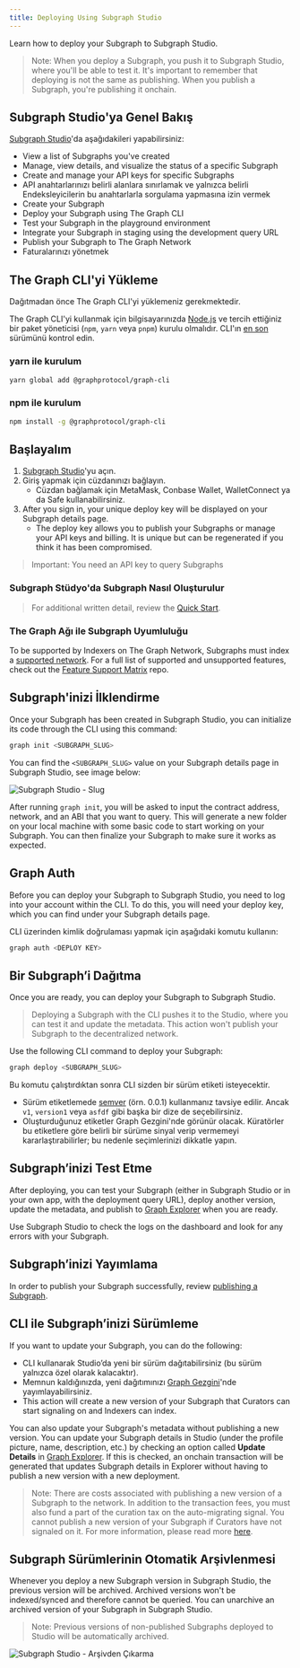 ```yaml
---
title: Deploying Using Subgraph Studio
---
```


Learn how to deploy your Subgraph to Subgraph Studio.

> Note: When you deploy a Subgraph, you push it to Subgraph Studio, where you'll be able to test it. It's important to remember that deploying is not the same as publishing. When you publish a Subgraph, you're publishing it onchain.

## Subgraph Studio'ya Genel Bakış

[Subgraph Studio](https://thegraph.com/studio/)'da aşağıdakileri yapabilirsiniz:

- View a list of Subgraphs you've created
- Manage, view details, and visualize the status of a specific Subgraph
- Create and manage your API keys for specific Subgraphs
- API anahtarlarınızı belirli alanlara sınırlamak ve yalnızca belirli Endeksleyicilerin bu anahtarlarla sorgulama yapmasına izin vermek
- Create your Subgraph
- Deploy your Subgraph using The Graph CLI
- Test your Subgraph in the playground environment
- Integrate your Subgraph in staging using the development query URL
- Publish your Subgraph to The Graph Network
- Faturalarınızı yönetmek

## The Graph CLI'yi Yükleme

Dağıtmadan önce The Graph CLI'yi yüklemeniz gerekmektedir.

The Graph CLI'yi kullanmak için bilgisayarınızda [Node.js](https://nodejs.org/) ve tercih ettiğiniz bir paket yöneticisi (`npm`, `yarn` veya `pnpm`) kurulu olmalıdır. CLI'ın [en son](https://github.com/graphprotocol/graph-tooling/releases?q=%40graphprotocol%2Fgraph-cli&expanded=true) sürümünü kontrol edin.

### yarn ile kurulum

```bash
yarn global add @graphprotocol/graph-cli
```

### npm ile kurulum

```bash
npm install -g @graphprotocol/graph-cli
```

## Başlayalım

1. [Subgraph Studio](https://thegraph.com/studio/)'yu açın.
2. Giriş yapmak için cüzdanınızı bağlayın.
   - Cüzdan bağlamak için MetaMask, Conbase Wallet, WalletConnect ya da Safe kullanabilirsiniz.
3. After you sign in, your unique deploy key will be displayed on your Subgraph details page.
   - The deploy key allows you to publish your Subgraphs or manage your API keys and billing. It is unique but can be regenerated if you think it has been compromised.

> Important: You need an API key to query Subgraphs

### Subgraph Stüdyo'da Subgraph Nasıl Oluşturulur

<VideoEmbed title="How to Deploy a Subgraph - A Step-By-Step Walkthrough" youtube="nGIFuC69bSA" />

> For additional written detail, review the [Quick Start](/subgraphs/quick-start/).

### The Graph Ağı ile Subgraph Uyumluluğu

To be supported by Indexers on The Graph Network, Subgraphs must index a [supported network](/supported-networks/). For a full list of supported and unsupported features, check out the [Feature Support Matrix](https://github.com/graphprotocol/indexer/blob/main/docs/feature-support-matrix.md) repo.

## Subgraph'inizi İlklendirme

Once your Subgraph has been created in Subgraph Studio, you can initialize its code through the CLI using this command:

```bash
graph init <SUBGRAPH_SLUG>
```

You can find the `<SUBGRAPH_SLUG>` value on your Subgraph details page in Subgraph Studio, see image below:

![Subgraph Studio - Slug](/img/doc-subgraph-slug.png)

After running `graph init`, you will be asked to input the contract address, network, and an ABI that you want to query. This will generate a new folder on your local machine with some basic code to start working on your Subgraph. You can then finalize your Subgraph to make sure it works as expected.

## Graph Auth

Before you can deploy your Subgraph to Subgraph Studio, you need to log into your account within the CLI. To do this, you will need your deploy key, which you can find under your Subgraph details page.

CLI üzerinden kimlik doğrulaması yapmak için aşağıdaki komutu kullanın:

```bash
graph auth <DEPLOY KEY>
```

## Bir Subgraph’i Dağıtma

Once you are ready, you can deploy your Subgraph to Subgraph Studio.

> Deploying a Subgraph with the CLI pushes it to the Studio, where you can test it and update the metadata. This action won't publish your Subgraph to the decentralized network.

Use the following CLI command to deploy your Subgraph:

```bash
graph deploy <SUBGRAPH_SLUG>
```

Bu komutu çalıştırdıktan sonra CLI sizden bir sürüm etiketi isteyecektir.

- Sürüm etiketlemede [semver](https://semver.org/) (örn. 0.0.1) kullanmanız tavsiye edilir. Ancak `v1`, `version1` veya `asfdf` gibi başka bir dize de seçebilirsiniz.
- Oluşturduğunuz etiketler Graph Gezgini'nde görünür olacak. Küratörler bu etiketlere göre belirli bir sürüme sinyal verip vermemeyi kararlaştırabilirler; bu nedenle seçimlerinizi dikkatle yapın.

## Subgraph’inizi Test Etme

After deploying, you can test your Subgraph (either in Subgraph Studio or in your own app, with the deployment query URL), deploy another version, update the metadata, and publish to [Graph Explorer](https://thegraph.com/explorer) when you are ready.

Use Subgraph Studio to check the logs on the dashboard and look for any errors with your Subgraph.

## Subgraph’inizi Yayımlama

In order to publish your Subgraph successfully, review [publishing a Subgraph](/subgraphs/developing/publishing/publishing-a-subgraph/).

## CLI ile Subgraph’inizi Sürümleme

If you want to update your Subgraph, you can do the following:

- CLI kullanarak Studio’da yeni bir sürüm dağıtabilirsiniz (bu sürüm yalnızca özel olarak kalacaktır).
- Memnun kaldığınızda, yeni dağıtımınızı [Graph Gezgini](https://thegraph.com/explorer)'nde yayımlayabilirsiniz.
- This action will create a new version of your Subgraph that Curators can start signaling on and Indexers can index.

You can also update your Subgraph's metadata without publishing a new version. You can update your Subgraph details in Studio (under the profile picture, name, description, etc.) by checking an option called **Update Details** in [Graph Explorer](https://thegraph.com/explorer). If this is checked, an onchain transaction will be generated that updates Subgraph details in Explorer without having to publish a new version with a new deployment.

> Note: There are costs associated with publishing a new version of a Subgraph to the network. In addition to the transaction fees, you must also fund a part of the curation tax on the auto-migrating signal. You cannot publish a new version of your Subgraph if Curators have not signaled on it. For more information, please read more [here](/resources/roles/curating/).

## Subgraph Sürümlerinin Otomatik Arşivlenmesi

Whenever you deploy a new Subgraph version in Subgraph Studio, the previous version will be archived. Archived versions won't be indexed/synced and therefore cannot be queried. You can unarchive an archived version of your Subgraph in Subgraph Studio.

> Note: Previous versions of non-published Subgraphs deployed to Studio will be automatically archived.

![Subgraph Studio - Arşivden Çıkarma](/img/Unarchive.png)
